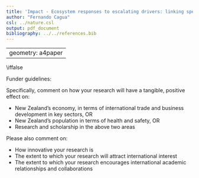 ```yaml
---
title: 'Impact - Ecosystem responses to escalating drivers: linking species interactions and resilience'
author: "Fernando Cagua"
csl: ../nature.csl
output: pdf_document
bibliography: ../../references.bib
---
```


---
geometry: a4paper
---

\iffalse

Funder guidelines:  

Specifically, comment on how your research will have a tangible, positive effect on: 

* New Zealand’s economy, in terms of international trade and business development in key sectors, OR
* New Zealand’s population in terms of health and safety, OR
* Research and scholarship in the above two areas

Please also comment on:

 - How innovative your research is
 - The extent to which your research will attract international interest 
 - The extent to which your research encourages international academic relationships and collaborations
 
\fi